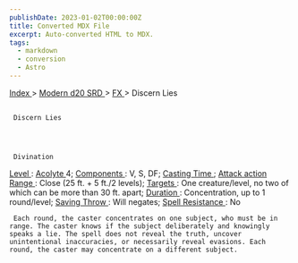 ```yaml
---
publishDate: 2023-01-02T00:00:00Z
title: Converted MDX File
excerpt: Auto-converted HTML to MDX.
tags:
  - markdown
  - conversion
  - Astro
---
```


[
Index
](-index) >
[
Modern d20 SRD
](modern-d20-srd-index) >
[
FX
](modern-d20-srd-fx-index) > Discern Lies

##

     Discern Lies




     Divination

[
Level
](modern-d20-srd-fx-level)
:
[
Acolyte
](modern-d20-srd-classes-advanced-acolyte)
4;
[
Components
](modern-d20-srd-fx-components)
: V, S, DF;
[
Casting Time
](modern-d20-srd-fx-casting-time)
;
[
Attack action
](modern-d20-srd-combat-attack-actions)
[
Range
](modern-d20-srd-fx-range)
: Close (25 ft. + 5 ft./2 levels);
[
Targets
](modern-d20-srd-fx-target)
: One creature/level, no two of which can be more than 30 ft. apart;
[
Duration
](modern-d20-srd-fx-duration)
: Concentration, up to 1 round/level;
[
Saving Throw
](modern-d20-srd-basics-saving-throws)
: Will negates;
[
Spell Resistance
](modern-d20-srd-special-abilities-spell-resistance)
: No

     Each round, the caster concentrates on one subject, who must be in range. The caster knows if the subject deliberately and knowingly speaks a lie. The spell does not reveal the truth, uncover unintentional inaccuracies, or necessarily reveal evasions. Each round, the caster may concentrate on a different subject.
